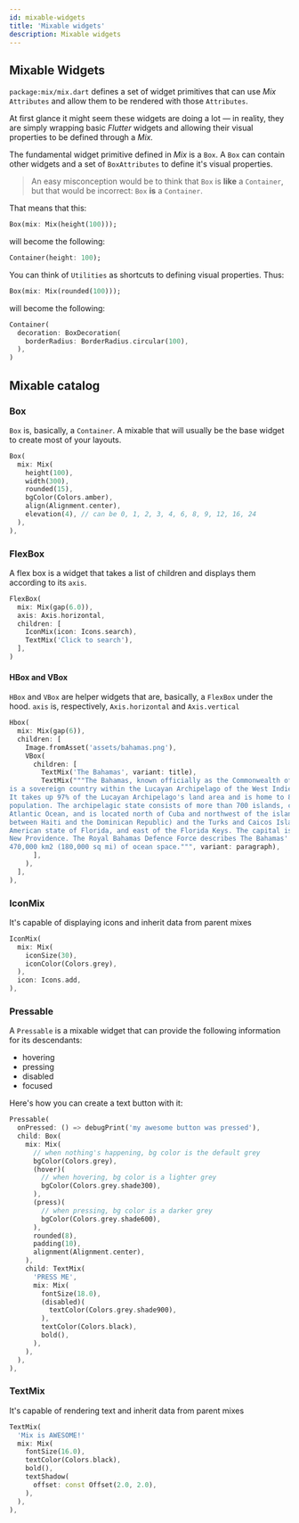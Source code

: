 ```yaml
---
id: mixable-widgets
title: 'Mixable widgets'
description: Mixable widgets
---
```


## Mixable Widgets

`package:mix/mix.dart` defines a set of widget primitives that can use _Mix_ `Attributes` and allow them to be rendered with those `Attributes`.

At first glance it might seem these widgets are doing a lot &mdash; in reality, they are simply wrapping basic _Flutter_ widgets and allowing their visual properties to be defined through a _Mix._

The fundamental widget primitive defined in _Mix_ is a `Box`. A `Box` can contain other widgets and a set of `BoxAttributes` to define it's visual properties.

> An easy misconception would be to think that `Box` is **like** a `Container`, but that would be incorrect: `Box` **is** a `Container`.

That means that this:

```dart
Box(mix: Mix(height(100)));
```

will become the following:

```dart
Container(height: 100);
```

You can think of `Utilities` as shortcuts to defining visual properties. Thus:

```dart
Box(mix: Mix(rounded(100)));
```

will become the following:

```dart
Container(
  decoration: BoxDecoration(
    borderRadius: BorderRadius.circular(100),
  ),
)
```

## Mixable catalog

### Box

`Box` is, basically, a `Container`. A mixable that will usually be the base widget to create most of your layouts.

```dart
Box(
  mix: Mix(
    height(100),
    width(300),
    rounded(15),
    bgColor(Colors.amber),
    align(Alignment.center),
    elevation(4), // can be 0, 1, 2, 3, 4, 6, 8, 9, 12, 16, 24
  ),
),
```

### FlexBox

A flex box is a widget that takes a list of children and displays them according to its `axis`.

```dart
FlexBox(
  mix: Mix(gap(6.0)),
  axis: Axis.horizontal,
  children: [
    IconMix(icon: Icons.search),
    TextMix('Click to search'),
  ],
)
```

#### HBox and VBox

`HBox` and `VBox` are helper widgets that are, basically, a `FlexBox` under the hood. `axis` is, respectively, `Axis.horizontal` and `Axis.vertical`

```dart
Hbox(
  mix: Mix(gap(6)),
  children: [
    Image.fromAsset('assets/bahamas.png'),
    VBox(
      children: [
        TextMix('The Bahamas', variant: title),
        TextMix("""The Bahamas, known officially as the Commonwealth of The Bahamas, 
is a sovereign country within the Lucayan Archipelago of the West Indies in the Atlantic. 
It takes up 97% of the Lucayan Archipelago's land area and is home to 88% of the archipelago's 
population. The archipelagic state consists of more than 700 islands, cays, and islets in the 
Atlantic Ocean, and is located north of Cuba and northwest of the island of Hispaniola (split 
between Haiti and the Dominican Republic) and the Turks and Caicos Islands, southeast of the 
American state of Florida, and east of the Florida Keys. The capital is Nassau on the island of 
New Providence. The Royal Bahamas Defence Force describes The Bahamas' territory as encompassing 
470,000 km2 (180,000 sq mi) of ocean space.""", variant: paragraph),
      ],
    ),
  ],
),
```

### IconMix

It's capable of displaying icons and inherit data from parent mixes

```dart
IconMix(
  mix: Mix(
    iconSize(30),
    iconColor(Colors.grey),
  ),
  icon: Icons.add,
),
```

### Pressable

A `Pressable` is a mixable widget that can provide the following information for its descendants:

* hovering
* pressing
* disabled
* focused

Here's how you can create a text button with it:

```dart
Pressable(
  onPressed: () => debugPrint('my awesome button was pressed'),
  child: Box(
    mix: Mix(
      // when nothing's happening, bg color is the default grey
      bgColor(Colors.grey),
      (hover)(
        // when hovering, bg color is a lighter grey
        bgColor(Colors.grey.shade300),
      ),
      (press)(
        // when pressing, bg color is a darker grey
        bgColor(Colors.grey.shade600),
      ),
      rounded(8),
      padding(10),
      alignment(Alignment.center),
    ),
    child: TextMix(
      'PRESS ME',
      mix: Mix(
        fontSize(18.0),
        (disabled)(
          textColor(Colors.grey.shade900),
        ),
        textColor(Colors.black),
        bold(),
      ),
    ),
  ),
),
```

### TextMix

It's capable of rendering text and inherit data from parent mixes

```dart
TextMix(
  'Mix is AWESOME!'
  mix: Mix(
    fontSize(16.0),
    textColor(Colors.black),
    bold(),
    textShadow(
      offset: const Offset(2.0, 2.0),
    ),
  ),
),
```
